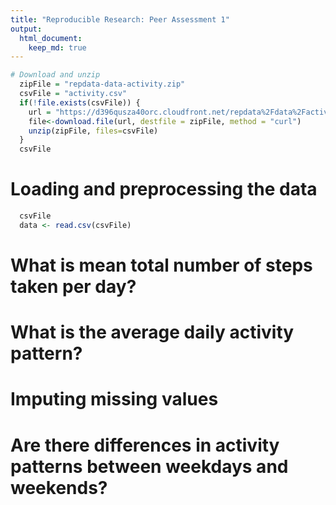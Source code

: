 ```yaml
---
title: "Reproducible Research: Peer Assessment 1"
output: 
  html_document:
    keep_md: true
---
```

```r
# Download and unzip
  zipFile = "repdata-data-activity.zip"
  csvFile = "activity.csv"
  if(!file.exists(csvFile)) {
    url = "https://d396qusza40orc.cloudfront.net/repdata%2Fdata%2Factivity.zip"
    file<-download.file(url, destfile = zipFile, method = "curl")
    unzip(zipFile, files=csvFile)
  }
  csvFile
```

# Loading and preprocessing the data

```r
  csvFile
  data <- read.csv(csvFile)
```

# What is mean total number of steps taken per day?

# What is the average daily activity pattern?

# Imputing missing values

# Are there differences in activity patterns between weekdays and weekends?

